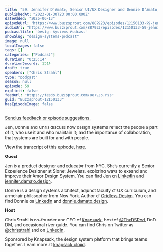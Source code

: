 ```yaml
---
title: "59. Jennifer D’Amato, Senior UI/UX Designer and Donnie D’Amato, Senior Engineer: Design systems reflect those who use, maintain and are a part of it"
publishedAt: "2023-01-30T23:00:00.000Z"
dateAdded: "2025-06-13"
episodeUrl: "https://www.buzzsprout.com/887923/episodes/12150133-59-jennifer-d-amato-senior-ui-ux-designer-and-donnie-d-amato-senior-engineer-design-systems-reflect-those-who-use-maintain-and-are-a-part-of-it.mp3"
audioUrl: "https://www.buzzsprout.com/887923/episodes/12150133-59-jennifer-d-amato-senior-ui-ux-designer-and-donnie-d-amato-senior-engineer-design-systems-reflect-those-who-use-maintain-and-are-a-part-of-it.mp3"
podcastTitle: "Design Systems Podcast"
showSlug: "design-systems-podcast"
image: null
localImages: false
tags: []
categories: ["Podcast"]
duration: "0:25:14"
durationSeconds: 1514
draft: true
speakers: ["Chris Strahl"]
type: "podcast"
season: null
episode: 59
explicit: false
feedUrl: "https://feeds.buzzsprout.com/887923.rss"
guid: "Buzzsprout-12150133"
hasEpisodeImage: false
---
```

[Send us feedback or episode suggestions.](https://www.buzzsprout.com/twilio/text_messages/887923/open_sms)

Jen, Donnie and Chris discuss how design systems reflect the people a part of it, who use it and who maintain it; and the importance of collaboration, that systems are built for and with people.  
  
View the transcript of this episode, [here](https://docs.google.com/document/d/18xf_wcK9g83_PJDLGgT55RfG6yMc8Go6/edit). 

**Guest**

Jen is a product designer and educator from NYC. She’s currently a Senior Experience Designer at Signet Jewelers, exploring ways to expand and improve their Amor Design System. You can find Jen on [LinkedIn](https://www.linkedin.com/in/jennifer-ip/) and [jennifer.damato.design](https://jennifer.damato.design/).  

Donnie is a design systems architect, adjunct faculty of UX curriculum, and armchair philosopher from New York. Author of [Gridless Design](https://gridless.design/). You can find Donnie on [LinkedIn](https://www.linkedin.com/in/fauxserious/) and [donnie.damato.design](https://donnie.damato.design/).

**Host**

Chris Strahl is co-founder and CEO of [Knapsack](https://www.knapsack.cloud/), host of [@TheDSPod](https://twitter.com/thedspod), DnD DM, and occasional river guide. You can find Chris on Twitter as [@chrisstrahl](https://twitter.com/chrisstrahl) and on [LinkedIn](https://www.linkedin.com/in/chrisstrahl/).

Sponsored by Knapsack, the design system platform that brings teams together. Learn more at [knapsack.cloud](https://www.knapsack.cloud/?utm_source=podcast).
